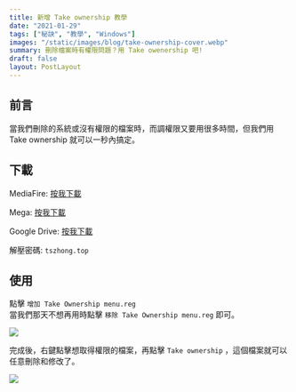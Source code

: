 ```yaml
---
title: 新增 Take ownership 教學
date: "2021-01-29"
tags: ["秘訣", "教學", "Windows"]
images: "/static/images/blog/take-ownership-cover.webp"
summary: 刪除檔案時有權限問題？用 Take owenership 吧!
draft: false
layout: PostLayout
---
```


## 前言

當我們刪除的系統或沒有權限的檔案時，而調權限又要用很多時間，但我們用 Take ownership 就可以一秒內搞定。

## 下載

MediaFire: [按我下載](https://www.mediafire.com/file/msuv1jo13a0atw5/take-ownership.rar/file)

Mega: [按我下載](https://mega.nz/file/RrAQXJBT#ZLZ6HMYOzetzH94m33GlZUITfH8Rr4A5otLHcR1-eVg)

Google Drive: [按我下載](https://drive.google.com/file/d/1nfXFnHZfdQjYTaEB8onq6GODUSYmwKVw/view?usp=sharing)

解壓密碼: `tszhong.top`

## 使用

點擊 `增加 Take Ownership menu.reg`  
當我們那天不想再用時點擊 `移除 Take Ownership menu.reg` 即可。

![](/static/images/blog/take-ownership-2.webp)

完成後，右鍵點擊想取得權限的檔案，再點擊 `Take ownership` ，這個檔案就可以任意刪除和修改了。

![](/static/images/blog/take-ownership-3.webp)

